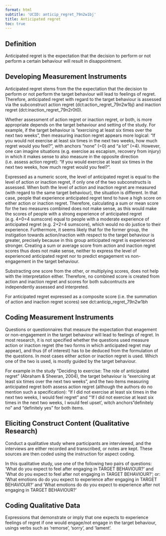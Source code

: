 ```yaml
---
format: html
subtitle: 'UCID: anticip_regret_79n2w1bj'
title: Anticipated regret
toc: true
---
```


## Definition

Anticipated regret is the expectation that the decision to perform or not perform a certain behaviour will result in disappointment.





## Developing Measurement Instruments

Anticipated regret stems from the the expectation that the decision to perform or not perform the target behaviour will lead to feelings of regret. Therefore, anticipated regret with regard to the target behaviour is assessed via the subconstruct action regret (dct:action_regret_79n2w1bj) and inaction regret (dct:inaction_regret_79n2r0t0).

Whether assessment of action regret or inaction regret, or both, is more appropriate depends on the target behaviour and setting of the study. For example, if the target behaviour is "exercising at least six times over the next two weeks", then measuring inaction regret appears more logical: "If you would not exercise at least six times in the next two weeks, how much regret would you feel?", with anchors "none" (=0) and "a lot" (=4). However, one can imagine situations (e.g. exercise as escapism, recovery from injury) in which it makes sense to also measure in the opposite direction (i.e. assess action regret): "If you would exercise at least six times in the next two weeks, how much regret would you feel?".

Expressed as a numeric score, the level of anticipated regret is equal to the level of action or inaction regret, if only one of the two subconstructs is assessed. When both the level of action and inaction regret are measured (with regard to the same target behaviour), the situation is different. In that case, people that experience anticipated regret tend to have a high score on either action or inaction regret. Therefore, calculating a sum or mean score for the two measures combined does not make sense, as this would make the scores of people with a strong experience of anticipated regret (e.g. 4+0=4 sumscore) equal to people with a moderate experience of anticipated regret (e.g. 2+2=4 sumscore), which would no do justice to their experience. Furthermore, it seems likely that for the former group, the instigation towards action/inaction with respect to the target behaviour is greater, precisely because in this group anticipated regret is experienced stronger. Creating a sum or average score from action and inaction regret scores thus does not make sense, neither to express the level of experienced anticipated regret nor to predict engagement vs non-engagement in the target behaviour. 

Substracting one score from the other, or multiplying scores, does not help with the interpretation either. Therefore, no combined score is created from action and inaction regret and scores for both subcontructs are independently assessed and interpreted.

For anticipated regret expressed as a composite score (i.e. the summation of action and inaction regret scores) see dct:anticip_regret_79n2w1bh

## Coding Measurement Instruments

Questions or questionnaires that measure the expectation that enagement or non-engagement in the target behaviour will lead to feelings of regret. In most research, it is not specified whether the questions used measure action or inaction regret (the two forms in which anticipated regret may appear), and thus (if of interest) has to be deduced from the formulation of the questions. In most cases either action or inaction regret is used. Which one of the two is used, is mostly guided by the target behaviour. 

For example in the study "Deciding to exercise: The role of anticipated regret" (Abraham & Sheeran, 2004), the target behaviour is "exercising at least six times over the next two weeks", and the two items measuring anticipated regret both assess action regret (although the authors do no mention such a specification): "If I did not exercise at least six times in the next two weeks, I would feel regret" and "‘If I did not exercise at least six times in the next two weeks, I would feel upset’, witch anchors "definitely no" and "definitely yes" for both items.

## Eliciting Construct Content (Qualitative Research)

Conduct a qualitative study where participants are interviewed, and the interviews are either recorded and transcribed, or notes are kept. These sources are then coded using the instruction for aspect coding.

In this qualitative study, use one of the following two pairs of questions: ‘What do you expect to feel after engaging in TARGET BEHAVIOUR?' and ‘What do you expect to feel after not engaging in TARGET BEHAVIOUR?'; or: 'What emotions do do you expect to experience after engaging in TARGET BEHAVIOUR?' and 'What emotions do do you expect to experience after not engaging in TARGET BEHAVIOUR?'

## Coding Qualitative Data

Expressions that demonstrate or imply that one expects to experience feelings of regret if one would engage/not engage in the target behaviour, usings verbs such as 'remorse', 'sorry', and 'lament'.


